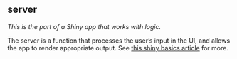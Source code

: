 ## server

<dfn>This is the part of a Shiny app that works with logic.</dfn>

The server is a function that processes the user's input in the UI, and allows the app to render appropriate output. See [this shiny basics article](https://shiny.rstudio.com/articles/basics.html) for more.
